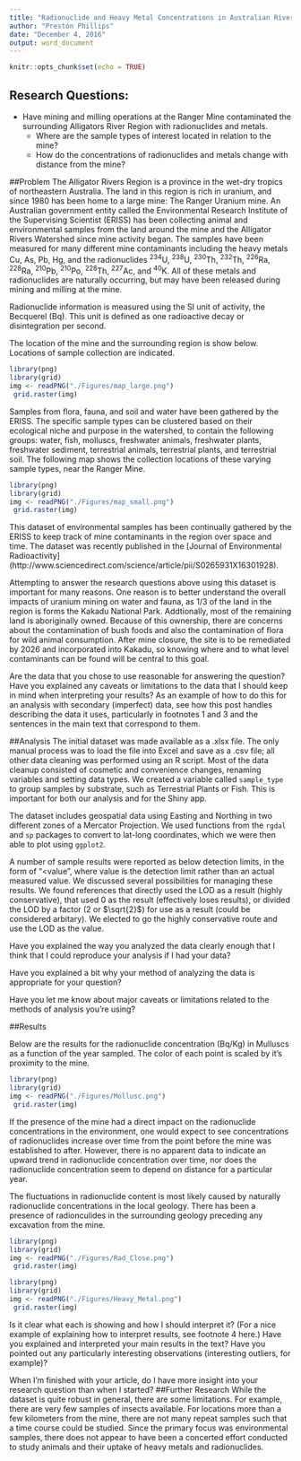 ```yaml
---
title: "Radionuclide and Heavy Metal Concentrations in Australian Riverways"
author: "Preston Phillips"
date: "December 4, 2016"
output: word_document
---
```


```r
knitr::opts_chunk$set(echo = TRUE)
```

## Research Questions:
* Have mining and milling operations at the Ranger Mine contaminated the surrounding Alligators River Region with radionuclides and metals.
    + Where are the sample types of interest located in relation to the mine?
    + How do the concentrations of radionuclides and metals change with distance from the mine?

##Problem
The Alligator Rivers Region is a province in the wet-dry tropics of northeastern Australia. The land in this region is rich in uranium, and since 1980 has been home to a large mine: The Ranger Uranium mine. An Australian government entity called the Environmental Research Institute of the Supervising Scientist (ERISS) has been collecting animal and environmental samples from the land around the mine and the Alligator Rivers Watershed since mine activity began. The samples have been measured for many different mine contaminants including the heavy metals Cu, As, Pb, Hg, and the radionuclides ^234^U, ^238^U, ^230^Th, ^232^Th, ^226^Ra, ^228^Ra, ^210^Pb, ^210^Po, ^228^Th, ^227^Ac, and ^40^K.  All of these metals and radionuclides are naturally occurring, but may have been released during mining and milling at the mine.

Radionuclide information is measured using the SI unit of activity, the Becquerel (Bq).  This unit is defined as one radioactive decay or disintegration per second.

The location of the mine and the surrounding region is show below. Locations of sample collection are indicated.

```r
library(png)
library(grid)
img <- readPNG("./Figures/map_large.png")
 grid.raster(img)

```

Samples from flora, fauna, and soil and water have been gathered by the ERISS. The specific sample types can be clustered based on their ecological niche and purpose in the watershed, to contain the following groups: water, fish, molluscs, freshwater animals, freshwater plants, freshwater sediment, terrestrial animals, terrestrial plants, and terrestrial soil. The following map shows the collection locations of these varying sample types, near the Ranger Mine.

```r
library(png)
library(grid)
img <- readPNG("./Figures/map_small.png")
 grid.raster(img)

```

This dataset of environmental samples has been continually gathered by the ERISS to keep track of mine contaminants in the region over space and time. The dataset was recently published in the [Journal of Environmental Radioactivity] (http://www.sciencedirect.com/science/article/pii/S0265931X16301928). 

Attempting to answer the research questions above using this dataset is important for many reasons. One reason is to better understand the overall impacts of uranium mining on water and fauna, as 1/3 of the land in the region is forms the Kakadu National Park.  Addtionally, most of the remaining land is aboriginally owned. Because of this ownership, there are concerns about the contamination of bush foods and also the contamination of flora for wild animal consumption.  After mine closure, the site is to be remediated by 2026 and incorporated into Kakadu, so knowing where and to what level contaminants can be found will be central to this goal. 


Are the data that you chose to use reasonable for answering the question? 
Have you explained any caveats or limitations to the data that I should keep in mind when interpreting your results? As an example of how to do this for an analysis with secondary (imperfect) data, see how this post handles describing the data it uses, particularly in footnotes 1 and 3 and the sentences in the main text that correspond to them.

##Analysis
The initial dataset was made available as a .xlsx file.  The only manual process was to load the file into Excel and save as a .csv file; all other data cleaning was performed using an R script.  Most of the data cleanup consisted of cosmetic and convenience changes, renaming variables and setting data types.  We created a variable called ```sample_type``` to group samples by substrate, such as Terrestrial Plants or Fish.  This is important for both our analysis and for the Shiny app.

The dataset includes geospatial data using Easting and Northing in two different zones of a Mercator Projection.  We used functions from the ```rgdal``` and ```sp``` packages to convert to lat-long coordinates, which we were then able to plot using ```ggplot2```.  

A number of sample results were reported as below detection limits, in the form of "<value", where value is the detection limit rather than an actual measured value.  We discussed several possibilities for managing these results.  We found references that directly used the LOD as a result (highly conservative), that used 0 as the result (effectively loses results), or divided the LOD by a factor (2 or $\sqrt{2}$) for use as a result (could be considered arbitary).  We elected to go the highly conservative route and use the LOD as the value. 

Have you explained the way you analyzed the data clearly enough that I think that I could reproduce your analysis if I had your data? 

Have you explained a bit why your method of analyzing the data is appropriate for your question?

Have you let me know about major caveats or limitations related to the methods of analysis you’re using?

##Results

Below are the results for the radionuclide concentration (Bq/Kg) in Mulluscs as a function of the year sampled. The color of each point is scaled by it's proximity to the mine. 

```r
library(png)
library(grid)
img <- readPNG("./Figures/Mollusc.png")
 grid.raster(img)

```

If the presence of the mine had a direct impact on the radionuclide concentrations in the environment, one would expect to see concentrations of radionuclides increase over time from the point before the mine was established to after. However, there is no apparent data to indicate an upward trend in radionuclide concentration over time, nor does the radionuclide concentration seem to depend on distance for a particular year. 

The fluctuations in radionuclide content is most likely caused by naturally radionuclide concentrations in the local geology. There has been a presence of radionculides in the surrounding geology preceding any excavation from the mine. 

```r
library(png)
library(grid)
img <- readPNG("./Figures/Rad_Close.png")
 grid.raster(img)

```





```r
library(png)
library(grid)
img <- readPNG("./Figures/Heavy_Metal.png")
 grid.raster(img)

```



Is it clear what each is showing and how I should interpret it? (For a nice example of explaining how to interpret results, see footnote 4 here.) Have you explained and interpreted your main results in the text? Have you pointed out any particularly interesting observations (interesting outliers, for example)?

When I’m finished with your article, do I have more insight into your research question than when I started?
##Further Research
While the dataset is quite robust in general, there are some limitations.  For example, there are very few samples of insects available.  For locations more than a few kilometers from the mine, there are not many repeat samples such that a time course could be studied.  Since the primary focus was environmental samples, there does not appear to have been a concerted effort conducted to study animals and their uptake of heavy metals and radionuclides.


